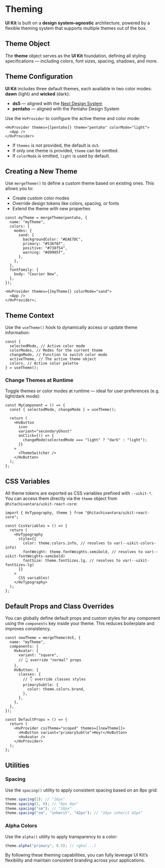 # Theming

**UI Kit** is built on a **design system–agnostic** architecture, powered by a flexible theming system that supports multiple themes out of the box.

## Theme Object

The **theme** object serves as the **UI Kit** foundation, defining all styling specifications — including colors, font sizes, spacing, shadows, and more.

## Theme Configuration

**UI Kit** includes three default themes, each available in two color modes: **dawn** (light) and **wicked** (dark):

- **ds5** — aligned with the [Next Design System](https://designsystem.hitachi.com)
- **pentaho** — aligned with the Pentaho Design System

Use the `HvProvider` to configure the active theme and color mode:

```tsx
<HvProvider themes={[pentaho]} theme="pentaho" colorMode="light">
  <App />
</HvProvider>
```

- If `themes` is not provided, the default is `ds5`.
- If only one theme is provided, `theme` can be omitted.
- If `colorMode` is omitted, `light` is used by default.

## Creating a New Theme

Use `mergeTheme()` to define a custom theme based on existing ones. This allows you to:

- Create custom color modes
- Override design tokens like colors, spacing, or fonts
- Extend the theme with new properties

```tsx
const myTheme = mergeTheme(pentaho, {
  name: "myTheme",
  colors: {
    modes: {
      sand: {
        backgroundColor: "#EAE7DC",
        primary: "#536f8f",
        positive: "#738f54",
        warning: "#d9905f",
      },
    },
  },
  fontFamily: {
    body: "Courier New",
  },
});

<HvProvider themes={[myTheme]} colorMode="sand">
  <App />
</HvProvider>;
```

## Theme Context

Use the `useTheme()` hook to dynamically access or update theme information:

```tsx
const {
  selectedMode, // Active color mode
  colorModes, // Modes for the current theme
  changeMode, // Function to switch color mode
  activeTheme, // The active theme object
  colors, // Active color palette
} = useTheme();
```

### Change Themes at Runtime

Toggle themes or color modes at runtime — ideal for user preferences (e.g. light/dark mode):

```tsx
const MyComponent = () => {
  const { selectedMode, changeMode } = useTheme();

  return (
    <HvButton
      icon
      variant="secondaryGhost"
      onClick={() => {
        changeMode(selectedMode === "light" ? "dark" : "light");
      }}
    >
      <ThemeSwitcher />
    </HvButton>
  );
};
```

## CSS Variables

All theme tokens are exported as CSS variables prefixed with `--uikit-*`.
You can access them directly via the `theme` object from `@hitachivantara/uikit-react-core`:

```tsx
import { HvTypography, theme } from "@hitachivantara/uikit-react-core";

const CssVariables = () => {
  return (
    <HvTypography
      style={{
        color: theme.colors.info, // resolves to var(--uikit-colors-info)
        fontWeight: theme.fontWeights.semibold, // resolves to var(--uikit-fontWeights-semibold)
        fontSize: theme.fontSizes.lg, // resolves to var(--uikit-fontSizes-lg)
      }}
    >
      CSS variables!
    </HvTypography>
  );
};
```

## Default Props and Class Overrides

You can globally define default props and custom styles for any component using the `components` key inside your theme. This reduces boilerplate and improves consistency.

```tsx
const newTheme = mergeTheme(ds5, {
  name: "myTheme",
  components: {
    HvAvatar: {
      variant: "square",
      // 👆 override "normal" props
    },
    HvButton: {
      classes: {
        // 👇 override classes styles
        primarySubtle: {
          color: theme.colors.brand,
        },
      },
    },
  },
});

const DefaultProps = () => {
  return (
    <HvProvider cssTheme="scoped" themes={[newTheme]}>
      <HvButton variant="primarySubtle">Hey!</HvButton>
      <HvAvatar />
    </HvProvider>
  );
};
```

## Utilities

### Spacing

Use the `spacing()` utility to apply consistent spacing based on an 8px grid:

```ts
theme.spacing(2); // "16px"
theme.spacing(1, 0); // "8px 0px"
theme.spacing("sm"); // "16px"
theme.spacing("sm", "inherit", "42px"); // "16px inherit 42px"
```

### Alpha Colors

Use the `alpha()` utility to apply transparency to a color:

```ts
theme.alpha("primary", 0.5); // rgba(...)
```

By following these theming capabilities, you can fully leverage UI Kit’s flexibility and maintain consistent branding across your applications.
